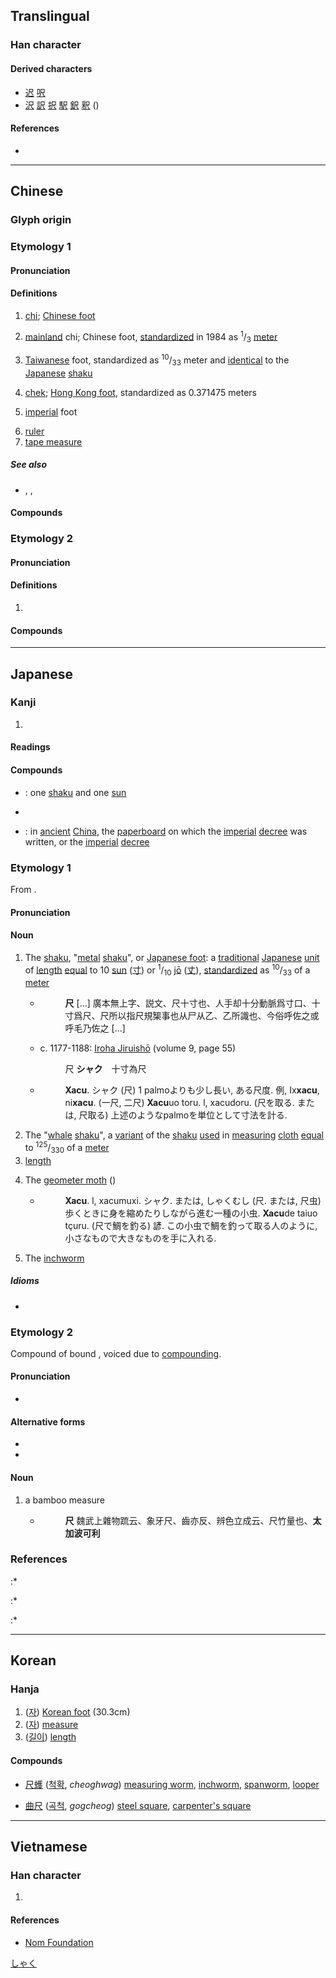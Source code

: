 {{also|呎|R}}
{{character info/new}}
==Translingual==

===Han character===
{{Han char|rn=44|rad=尸|as=01|sn=4|four=77807|canj=SO}}

====Derived characters====
* [[迟]] [[呎]]
* [[沢]] [[訳]] [[択]] [[駅]] [[鈬]] [[釈]] ({{Han simp|睪}})

====References====
* {{Han ref|kx=0299.320|dkj=07632|dj=0595.100|hdz=20964.020|uh=5C3A|ud=23610|bh=A4D8|bd=42200}}

----

==Chinese==

===Glyph origin===
{{Han etym}}

===Etymology 1===
{{zh-forms}}
{{zh-wp|zh|en:chi (unit)}}

====Pronunciation====
{{zh-pron
|m=chǐ
|c=cek3
|h=pfs=chhak
|md=chióh/chék
|md_note=chióh - vernacular; chék - literary
|mn=chhioh/xm,zz,tw:chhek/qz:chhiak
|mn_note=chhioh - vernacular; chhek/chhiak - literary
|w=4tshaq
|mc=y
|oc=y
|ma=
|cat=n
}}

====Definitions====
{{zh-hanzi}}

# [[chi]]; [[Chinese foot]] {{gloss|a traditional Chinese [[unit]] of [[distance]] based on the human [[forearm]] and equal to 10 [[cun]] ({{zh-l|寸*}}) or <sup>1</sup>/<sub>10</sub> [[zhang]] ({{zh-l|丈*}})}}
# {{lb|zh|Mainland}} [[mainland China|mainland]] chi; Chinese foot, [[standardize]]d in 1984 as <sup>1</sup>/<sub>3</sub> [[meter]]
# {{lb|zh|Taiwan}} [[Taiwan]]ese foot, standardized as <sup>10</sup>/<sub>33</sub> meter and [[identical]] to the [[Japanese]] [[shaku]]
# {{lb|zh|Hong Kong}} [[chek]]; [[Hong Kong foot]], standardized as 0.371475 meters
# {{lb|zh|informal}} [[imperial]] foot
# [[ruler]] {{gloss|straightedge}} {{zh-mw|把}}
# [[tape measure]]

=====See also=====
* {{zh-l|丈}}, {{zh-l|寸}}, {{zh-l|分}}

====Compounds====
{{zh-der|尺骨|咫尺萬里|三尺|尺寸斗粟|寸地尺天|尺短寸長|得寸思尺|六尺之孤|尺澤|得寸進尺|二尺半|丁字尺|尺步繩趨|卡尺|三尺喙|垂涎三尺|喙長三尺|尺幅千里|尺波電謝|刀尺|尺二冤家|五尺之童|律尺|尋尺|得尺得寸|天涯咫尺|尺錦|三尺劍|心尺|尺二秀才|七尺|咫尺山河|市尺|咫尺天涯|公尺|寸土尺地|三尺法|尺寸之地|尺板斗食|伸縮尺|尺蠖蛾|尺素|勾尺|尺籍|尺頭兒|尺頭|尺蠖|尺脈|尺碼|尺璧|尺牘|尺波|尺水丈波|尺板|尺書|尺度|尺幅|尺寸千里|尺寸之功|尺土之柄|尺土|尺口|尺兵|尺五|尺一|寸陰尺璧|寸長尺技|尺蠖之屈|咫尺|寸田尺宅|官尺|冰壺玉尺|尺簡|寸男尺女|寸長尺短|尺鐵|壓尺|圍尺|七尺軀|尺布斗粟|去天尺五|咫尺之地|尺八|寸兵尺鐵|三角尺|咫尺千里|捲尺|斗粟尺布|曲尺|矩矱繩尺|枉尺直尋|皮尺|檢尺|比例尺|相去咫尺|文公尺|沒尺寸|玉尺量才|摺尺|直尺|盈尺之地|百尺竿頭|眉間尺|界尺|獨守尺寸|游標卡尺|戒尺|法尺|矩尺|百尺|營造尺|進尺|裁衣尺|英尺|鐵尺|鎮尺|縮尺|進寸退尺|詘寸伸尺|縱黍尺|繩趨尺步|計算尺|詘寸信尺|魯般尺|鋪尺|臺尺|製圖尺|鋼尺|遊尺|部尺|近在咫尺|繩尺|表尺|篾尺|規尺|鈿尺|角尺}}

===Etymology 2===

====Pronunciation====
{{zh-pron
|m=chě
|c=ce2,ce1
|h=
|md=chiĕ
|mn=chhe
|w=
|dial=n
|cat=n
}}

====Definitions====
{{zh-hanzi}}

# {{lb|zh|music}} {{n-g|{{w|Gongche notation}} of [[re]] (2).}}

====Compounds====
{{zh-der|fold=1|工尺|工尺字兒|工尺譜|合尺}}

{{zh-cat|Elementary}}

----

==Japanese==

===Kanji===
{{ja-kanji|grade=6|rs=尸01}}

# {{defn|lang=ja|sort=尸01}}

====Readings====
{{ja-readings
|goon=しゃく
|kanon=せき
|kun=さし-, ものさし-
}}

====Compounds====
* {{ja-r|尺一|しゃくいち}}: one [[shaku]] and one [[sun]]
* {{ja-r|尺八|しゃくはち}}
* {{ja-r|尺一|せき.いつ}}: in [[ancient]] [[China]], the [[paperboard]] on which the [[imperial]] [[decree]] was written, or the [[imperial]] [[decree]]

{{wikipedia|Shaku (unit)|lang=en}}
{{wikipedia|lang=ja}}

===Etymology 1===
{{ja-kanjitab|しゃく|yomi=o}}
From {{etyl|ltc|ja|sort=しゃく}} {{m|zh|尺|tr=tsyhek||foot (measure)}}.

====Pronunciation====
{{ja-pron|yomi=goon|しゃく|acc=2|acc_ref=DJR,NHK}}

====Noun====
{{ja-noun|しゃく|せき}}

# The [[shaku]], "[[metal]] [[shaku]]", or [[Japanese foot]]: a [[traditional]] [[Japanese]] [[unit]] of [[length]] [[equal]] to 10 [[sun]] ([[寸]]) or <sup>1</sup>/<sub>10</sub> [[jō]] ([[丈]]), [[standardize]]d as <sup>10</sup>/<sub>33</sub> of a [[meter]]
#* {{RQ:Wamyō Ruijushō|6|46}}
#*: '''尺''' [...] 廣本無上字、説文、尺十寸也、人手却十分動脈爲寸口、十寸爲尺、尺所以指尺規榘事也从尸从乙、乙所識也、今俗呼佐之或呼毛乃佐之 [...]
#* c. 1177-1188: [[w:Iroha Jiruishō|Iroha Jiruishō]] (volume 9, page 55)
#*: 尺 '''シャク'''　十寸為尺
#* {{RQ:Nippo Jisho|741}}
#*: '''Xacu'''. シャク (尺) 1 palmoよりも少し長い, ある尺度. 例, Ix'''xacu''', ni'''xacu'''. (一尺, 二尺) '''Xacu'''uo toru. l, xacudoru. (尺を取る. または, 尺取る) 上述のようなpalmoを単位として寸法を計る.
# The "[[whale]] [[shaku]]", a [[variant]] of the [[shaku]] [[used]] in [[measuring]] [[cloth]] [[equal]] to <sup>125</sup>/<sub>330</sub> of a [[meter]]
# [[length]]
# {{lb|ja|zoology}} The [[geometer moth]] ({{taxlink|Geometra papilionaria|species|ver=180130}})
#* {{RQ:Nippo Jisho|741}}
#*: '''Xacu'''. l, xacumuxi. シャク. または, しゃくむし (尺. または, 尺虫) 歩くときに身を縮めたりしながら進む一種の小虫. '''Xacu'''de taiuo tçuru. (尺で鯛を釣る) 諺. この小虫で鯛を釣って取る人のように, 小さなもので大きなものを手に入れる.
# {{lb|ja|zoology}} The [[inchworm]]

=====Idioms=====
* {{ja-r|尺で鯛を釣る|しゃく で たい を する}}

===Etymology 2===
Compound of bound {{compound|竹|tr1=taka|t1=bamboo|測り|tr2=hakari|lang=ja|sort=たかばかり}}, voiced due to [[w:Rendaku|compounding]].

====Pronunciation====
* {{IPA|/takabakari/|lang=ja}}

====Alternative forms====
* {{l|ja|竹量}}
* {{l|ja|鷹秤}}

====Noun====
{{ja-noun|たかばかり}}

# a bamboo measure
#* {{RQ:Wamyō Ruijushō|6|46}}
#*: '''尺''' 魏武上雜物䟽云、象牙尺、齒亦反、辨色立成云、尺竹量也、'''太加波可利'''

===References===
<references/>
:* {{R:Nippo Jisho}}
:* {{R:Wamyō Ruijushō}}
:* {{cite-book
|last=Tadakane
|first=Tachibana
|coauthors=[[w:Masamune Atsuo|Atsuo Masamune]] (ed.)
|title=[[w:Iroha Jiruishō|Iroha Jiruishō]]
|publisher=Kazama Shobō
|year_published=1971
|year=c. 1177-1188
|lang=ja
}}

[[Category:ja:Units of measure|しゃく]]

----

==Korean==

===Hanja===
{{ko-hanja|hangeul=척|rv=[[cheok]]|mr=ch'ŏk|y=chek}}

# ([[자]]) [[Korean foot]] (30.3cm)
# ([[자]]) [[measure]]
# ([[길이]]) [[length]]

====Compounds====
{{top2}}
* [[尺蠖]] ([[척확]], ''cheoghwag'') [[measuring worm]], [[inchworm]], [[spanworm]], [[looper]]
{{mid2}}
* [[曲尺]] ([[곡척]], ''gogcheog'') [[steel square]], [[carpenter's square]]
{{bottom}}

----

==Vietnamese==

===Han character===
{{vi-hantu|[[xích]], [[xách]], [[xế]], [[xệch]], [[xịch]], [[sệch]], [[xạch]]|rs=尸01}}

# {{defn|lang=vi|sort=尸01}}

====References====
* [http://nomfoundation.org/common/nom_details.php?codepoint=5c3a&img=1 Nom Foundation]